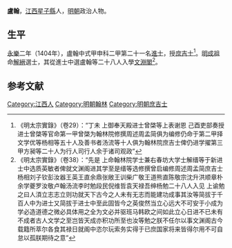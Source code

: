 {{Otheruses|other=名为盧翰的其他人物|盧翰}}

'''盧翰'''，[[江西|江西]][[星子縣|星子縣]]人，[[明朝|明朝]]政治人物。

== 生平 ==
[[永乐_(明朝)|永樂]]二年（1404年），盧翰中式甲申科二甲第二十一名[[進士|進士]]，授[[庶吉士|庶吉士]]<ref>《明太宗實錄》（卷29）：“丁未  上御奉天殿进士曾棨等上表谢恩  己酉吏部奏授进士曾棨等官命第一甲曾棨为翰林院修撰周述周孟简俱为编修仍命于第二甲择文学优等杨相等五十人及善书者汤流等十人俱为翰林院庶吉士俾仍进学擢第三甲方昶等二十人为行人司行人余于诸司观政”</ref>。[[明成祖|明成祖]]命[[解縉|解縉]]選士，其從進士中選盧翰等二十八人入學[[文淵閣|文淵閣]]<ref>《明太宗實錄》（卷38）：“先是  上命翰林院学士兼右春坊大学士解缙等于新进士中选质英敏者俾就文渊阁进其学至是缙等选修撰曾启编修周述周孟简庶吉士杨相刘子钦彭汝器王英王直余鼎张敞王训柴广敬王道熊直陈敬宗沈升洪顺章朴余学夔罗汝敬卢翰汤流李时勉段民倪维哲袁天禄吾绅杨勉二十八人入见  上谕勉之曰人湏立志志立则功就天下古今之人未有无志而能建功成事其汝等简拔于千百人中为进士又简拔于进士中至此固皆今之英俊然当立心远大不可安于小成为学必造道德之微必具体用之全为文必并驱班马韩欧之间如此立心日进不已未有不成者古人文学之至岂皆天成亦积功所至也汝等勉之朕不任尔以事文渊阁古今载籍所萃尔各食其禄日就阁中恣尔玩索务实得于已庶国家将来皆得尔用不可自怠以孤朕期待之意”</ref>。

==参考文献==
{{Reflist}}

{{永樂二年甲申科殿試金榜}}

{{Authority control}}

{{DEFAULTSORT:Lu盧}}
[[Category:江西人|Category:江西人]]
[[Category:明朝翰林|Category:明朝翰林]]
[[Category:明朝庶吉士|Category:明朝庶吉士]]


{{明朝人物小作品}}